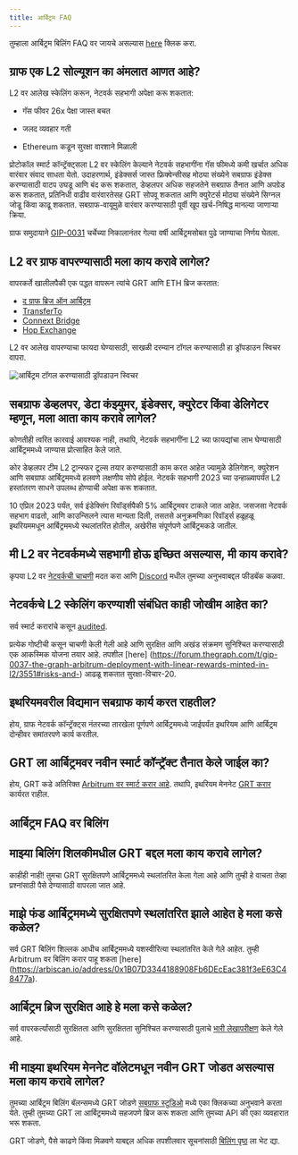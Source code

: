 ```yaml
---
title: आर्बिट्रम FAQ
---
```


तुम्हाला आर्बिट्रम बिलिंग FAQ वर जायचे असल्यास [here](#billing-on-arbitrum-faqs) क्लिक करा.

## ग्राफ एक L2 सोल्यूशन का अंमलात आणत आहे?

L2 वर आलेख स्केलिंग करून, नेटवर्क सहभागी अपेक्षा करू शकतात:

-   गॅस फीवर 26x पेक्षा जास्त बचत

-   जलद व्यवहार गती

-   Ethereum कडून सुरक्षा वारशाने मिळाली

प्रोटोकॉल स्मार्ट कॉन्ट्रॅक्ट्सला L2 वर स्केलिंग केल्याने नेटवर्क सहभागींना गॅस फीमध्ये कमी खर्चात अधिक वारंवार संवाद साधता येतो. उदाहरणार्थ, इंडेक्सर्स जास्त फ्रिक्वेन्सीसह मोठ्या संख्येने सबग्राफ इंडेक्स करण्यासाठी वाटप उघडू आणि बंद करू शकतात, डेव्हलपर अधिक सहजतेने सबग्राफ तैनात आणि अपग्रेड करू शकतात, प्रतिनिधी वाढीव वारंवारतेसह GRT सोपवू शकतात आणि क्युरेटर्स मोठ्या संख्येने सिग्नल जोडू किंवा काढू शकतात. सबग्राफ-वायूमुळे वारंवार करण्यासाठी पूर्वी खूप खर्च-निषिद्ध मानल्या जाणार्‍या क्रिया.

ग्राफ समुदायाने [GIP-0031](https://forum.thegraph.com/t/gip-0031-arbitrum-grt-bridge/3305) चर्चेच्या निकालानंतर गेल्या वर्षी आर्बिट्रमसोबत पुढे जाण्याचा निर्णय घेतला.

## L2 वर ग्राफ वापरण्यासाठी मला काय करावे लागेल?

वापरकर्ते खालीलपैकी एक पद्धत वापरून त्यांचे GRT आणि ETH ब्रिज करतात:

-   [द ग्राफ ब्रिज ऑन आर्बिट्रम](https://bridge.arbitrum.io/?l2ChainId=42161)
-   [TransferTo](https://transferto.xyz/swap)
-   [Connext Bridge](https://bridge.connext.network/)
-   [Hop Exchange](https://app.hop.exchange/#/send?token=ETH)

L2 वर आलेख वापरण्याचा फायदा घेण्यासाठी, साखळी दरम्यान टॉगल करण्यासाठी हा ड्रॉपडाउन स्विचर वापरा.

![आर्बिट्रम टॉगल करण्यासाठी ड्रॉपडाउन स्विचर](/img/arbitrum-screenshot-toggle.png)

## सबग्राफ डेव्हलपर, डेटा कंझ्युमर, इंडेक्सर, क्युरेटर किंवा डेलिगेटर म्हणून, मला आता काय करावे लागेल?

कोणतीही त्वरित कारवाई आवश्यक नाही, तथापि, नेटवर्क सहभागींना L2 च्या फायद्यांचा लाभ घेण्यासाठी आर्बिट्रममध्ये जाण्यास प्रोत्साहित केले जाते.

कोर डेव्हलपर टीम L2 ट्रान्स्फर टूल्स तयार करण्यासाठी काम करत आहेत ज्यामुळे डेलिगेशन, क्युरेशन आणि सबग्राफ आर्बिट्रममध्ये हलवणे लक्षणीय सोपे होईल. नेटवर्क सहभागी 2023 च्या उन्हाळ्यापर्यंत L2 हस्तांतरण साधने उपलब्ध होण्याची अपेक्षा करू शकतात.

10 एप्रिल 2023 पर्यंत, सर्व इंडेक्सिंग रिवॉर्ड्सपैकी 5% आर्बिट्रमवर टाकले जात आहेत. जसजसा नेटवर्क सहभाग वाढतो, आणि काउन्सिलने त्यास मान्यता दिली, तसतसे अनुक्रमणिका रिवॉर्ड्स हळूहळू इथरियममधून आर्बिट्रममध्ये स्थलांतरित होतील, अखेरीस संपूर्णपणे आर्बिट्रमकडे जातील.

## मी L2 वर नेटवर्कमध्ये सहभागी होऊ इच्छित असल्यास, मी काय करावे?

कृपया L2 वर [नेटवर्कची चाचणी](https://testnet.thegraph.com/explorer) मदत करा आणि [Discord](https://discord.gg/vtvv7FP) मधील तुमच्या अनुभवाबद्दल फीडबॅक कळवा.

## नेटवर्कचे L2 स्केलिंग करण्याशी संबंधित काही जोखीम आहेत का?

सर्व स्मार्ट करारांचे कसून [audited](https://github.com/graphprotocol/contracts/blob/dev/audits/OpenZeppelin/2022-07-graph-arbitrum-bridge-audit.pdf).

प्रत्येक गोष्टीची कसून चाचणी केली गेली आहे आणि सुरक्षित आणि अखंड संक्रमण सुनिश्चित करण्यासाठी एक आकस्मिक योजना तयार आहे. तपशील [here] \(https://forum.thegraph.com/t/gip-0037-the-graph-arbitrum-deployment-with-linear-rewards-minted-in-l2/3551#risks-and-) आढळू शकतात सुरक्षा-विचार-20.

## इथरियमवरील विद्यमान सबग्राफ कार्य करत राहतील?

होय, ग्राफ नेटवर्क कॉन्ट्रॅक्ट्स नंतरच्या तारखेला पूर्णपणे आर्बिट्रममध्ये जाईपर्यंत इथरियम आणि आर्बिट्रम दोन्हीवर समांतरपणे कार्य करतील.

## GRT ला आर्बिट्रमवर नवीन स्मार्ट कॉन्ट्रॅक्ट तैनात केले जाईल का?

होय, GRT कडे अतिरिक्त [Arbitrum वर स्मार्ट करार आहे](https://arbiscan.io/address/0x9623063377ad1b27544c965ccd7342f7ea7e88c7). तथापि, इथरियम मेननेट [GRT करार](https://etherscan.io/token/0xc944e90c64b2c07662a292be6244bdf05cda44a7) कार्यरत राहील.

## आर्बिट्रम FAQ वर बिलिंग

## माझ्या बिलिंग शिलकीमधील GRT बद्दल मला काय करावे लागेल?

काहीही नाही! तुमचा GRT सुरक्षितपणे आर्बिट्रममध्ये स्थलांतरित केला गेला आहे आणि तुम्ही हे वाचता तेव्हा प्रश्नांसाठी पैसे देण्यासाठी वापरला जात आहे.

## माझे फंड आर्बिट्रममध्ये सुरक्षितपणे स्थलांतरित झाले आहेत हे मला कसे कळेल?

सर्व GRT बिलिंग शिल्लक आधीच आर्बिट्रममध्ये यशस्वीरित्या स्थलांतरित केले गेले आहेत. तुम्ही Arbitrum वर बिलिंग करार पाहू शकता [here] 
(https://arbiscan.io/address/0x1B07D3344188908Fb6DEcEac381f3eE63C48477a).

## आर्बिट्रम ब्रिज सुरक्षित आहे हे मला कसे कळेल?

सर्व वापरकर्त्यांसाठी सुरक्षितता आणि सुरक्षितता सुनिश्चित करण्यासाठी पुलाचे [भारी लेखापरीक्षण](https://code4rena.com/contest/2022-10-the-graph-l2-bridge-contest) केले गेले आहे.

## मी माझ्या इथरियम मेननेट वॉलेटमधून नवीन GRT जोडत असल्यास मला काय करावे लागेल?

तुमच्या आर्बिट्रम बिलिंग बॅलन्समध्ये GRT जोडणे [सबग्राफ स्टुडिओ](https://thegraph.com/studio/) मध्ये एका क्लिकच्या अनुभवाने करता येते. तुम्ही तुमच्या GRT ला आर्बिट्रममध्ये सहजपणे ब्रिज करू शकता आणि तुमच्या API की एका व्यवहारात भरू शकता.

GRT जोडणे, पैसे काढणे किंवा मिळवणे याबद्दल अधिक तपशीलवार सूचनांसाठी [बिलिंग पृष्ठ](https://thegraph.com/docs/en/billing/) ला भेट द्या.
